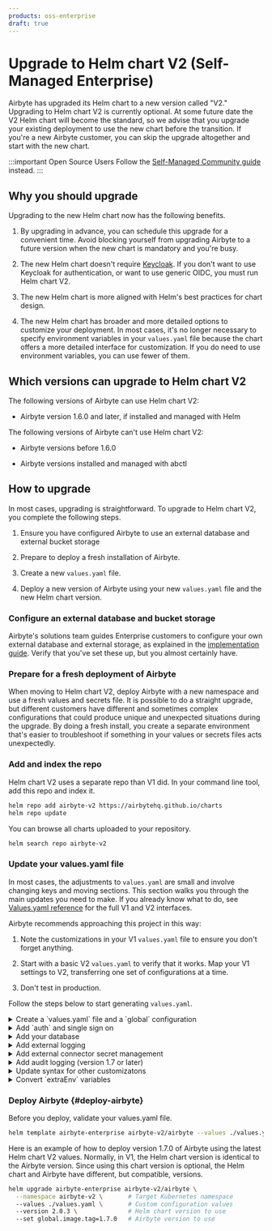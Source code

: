 ```yaml
---
products: oss-enterprise
draft: true
---
```



# Upgrade to Helm chart V2 (Self-Managed Enterprise)

Airbyte has upgraded its Helm chart to a new version called "V2." Upgrading to Helm chart V2 is currently optional. At some future date the V2 Helm chart will become the standard, so we advise that you upgrade your existing deployment to use the new chart before the transition. If you're a new Airbyte customer, you can skip the upgrade altogether and start with the new chart.

:::important Open Source Users
Follow the [Self-Managed Community guide](../deploying-airbyte/chart-v2-community) instead.
:::

## Why you should upgrade

Upgrading to the new Helm chart now has the following benefits.

1. By upgrading in advance, you can schedule this upgrade for a convenient time. Avoid blocking yourself from upgrading Airbyte to a future version when the new chart is mandatory and you're busy.

2. The new Helm chart doesn't require [Keycloak](https://www.keycloak.org/). If you don't want to use Keycloak for authentication, or want to use generic OIDC, you must run Helm chart V2.

3. The new Helm chart is more aligned with Helm's best practices for chart design.

4. The new Helm chart has broader and more detailed options to customize your deployment. In most cases, it's no longer necessary to specify environment variables in your `values.yaml` file because the chart offers a more detailed interface for customization. If you do need to use environment variables, you can use fewer of them.

## Which versions can upgrade to Helm chart V2

The following versions of Airbyte can use Helm chart V2:

- Airbyte version 1.6.0 and later, if installed and managed with Helm

The following versions of Airbyte can't use Helm chart V2:

- Airbyte versions before 1.6.0

- Airbyte versions installed and managed with abctl

## How to upgrade

In most cases, upgrading is straightforward. To upgrade to Helm chart V2, you complete the following steps.

1. Ensure you have configured Airbyte to use an external database and external bucket storage

2. Prepare to deploy a fresh installation of Airbyte.

3. Create a new `values.yaml` file.

4. Deploy a new version of Airbyte using your new `values.yaml` file and the new Helm chart version.

### Configure an external database and bucket storage

Airbyte's solutions team guides Enterprise customers to configure your own external database and external storage, as explained in the [implementation guide](implementation-guide). Verify that you've set these up, but you almost certainly have.

### Prepare for a fresh deployment of Airbyte

When moving to Helm chart V2, deploy Airbyte with a new namespace and use a fresh values and secrets file. It is possible to do a straight upgrade, but different customers have different and sometimes complex configurations that could produce unique and unexpected situations during the upgrade. By doing a fresh install, you create a separate environment that's easier to troubleshoot if something in your values or secrets files acts unexpectedly.

### Add and index the repo

Helm chart V2 uses a separate repo than V1 did. In your command line tool, add this repo and index it.

```bash
helm repo add airbyte-v2 https://airbytehq.github.io/charts
helm repo update
```

You can browse all charts uploaded to your repository.

```bash
helm search repo airbyte-v2
```

### Update your values.yaml file

In most cases, the adjustments to `values.yaml` are small and involve changing keys and moving sections. This section walks you through the main updates you need to make. If you already know what to do, see [Values.yaml reference](../deploying-airbyte/values) for the full V1 and V2 interfaces.

Airbyte recommends approaching this project in this way:

1. Note the customizations in your V1 `values.yaml` file to ensure you don't forget anything.

2. Start with a basic V2 `values.yaml` to verify that it works. Map your V1 settings to V2, transferring one set of configurations at a time.

3. Don't test in production.

Follow the steps below to start generating `values.yaml`.

<details>
<summary>
Create a `values.yaml` file and a `global` configuration
</summary>

Create a new `values.yaml` file on your machine. In that file, create your basic global configuration.

```yaml title="values.yaml"
global:
  edition: enterprise

  enterprise:
    secretName: "" # Secret name where an Airbyte license key is stored
    licenseKeySecretKey: "" # The key within `licenseKeySecretName` where the Airbyte license key is stored

  airbyteUrl: "" # The URL where Airbyte will be reached; This should match your Ingress host
```

Optional: [deploy Airbyte](#deploy-airbyte) before you add additional configurations. If there are issues with your deployment, troubleshooting them is easier before you integrate additional services.

</details>

<details>
<summary>
Add `auth` and single sign on
</summary>

You can implement single sign on (SSO) with OIDC or new generic OIDC. For more help, see [Single sign on (SSO)](../access-management/sso).

<Tabs>
<TabItem value="oidc" label="OIDC">

```yaml title="values.yaml"
global:
  auth:
    enabled: false # Set to false if you're using SSO
  
    # -- Admin user configuration
    instanceAdmin:
      firstName: ""
      lastName:  ""
      emailSecretKey: "" # The key within `emailSecretName` where the initial user's email is stored
      passwordSecretKey: "" # The key within `passwordSecretName` where the initial user's password is stored

    # -- SSO Identify Provider configuration; (requires Enterprise)
    identityProvider:
        secretName: "" # Secret name where the OIDC configuration is stored
        type: "oidc"
        oidc:
          # -- OIDC application domain
          domain: ""
          # -- OIDC application name
          appName: ""
          # -- The key within `clientIdSecretName` where the OIDC client id is stored
          clientIdSecretKey: ""
          # -- The key within `clientSecretSecretName` where the OIDC client secret is stored
          clientSecretSecretKey: ""
```

</TabItem>
<TabItem value="generic-oidc" label="Generic OIDC">

```yaml title="values.yaml"
global:
  auth:
    enabled: false # Set to false if you're using SSO
  
    # -- Admin user configuration
    instanceAdmin:
      firstName: ""
      lastName:  ""
      emailSecretKey: "" # The key within `emailSecretName` where the initial user's email is stored
      passwordSecretKey: "" # The key within `passwordSecretName` where the initial user's password is stored

    # -- SSO Identify Provider configuration; (requires Enterprise)
    identityProvider:
        secretName: "" # Secret name where the OIDC configuration is stored
        type: "generic-oidc"
        genericOidc:
          clientId: ""
          audience: ""
          issuer: ""
          endpoints:
            authorizationServerEndpoint: ""
            jwksEndpoint: ""
          fields:
            subject: sub
            email: email
            name: name
            issuer: iss
```

</TabItem>
</Tabs>

</details>

<details>
<summary>
Add your database
</summary>

Disable Airbyte's default Postgres database and add your own. The main difference in Helm chart V2 is the `global.database.database` key has changed to `global.database.name`.

```yaml title="values.yaml"
global: 
  database:
    # -- Secret name where database credentials are stored
    secretName: "" # e.g. "airbyte-config-secrets"
    # -- The database host
    host: ""
    # -- The database port
    port:
    # -- The database name - this key used to be "database" in Helm chart 1.0
    name: ""

    # Use EITHER user or userSecretKey, but not both
    # -- The database user
    user: ""
    # -- The key within `secretName` where the user is stored
    userSecretKey: "" # e.g. "database-user"

    # Use EITHER password or passwordSecretKey, but not both
    # -- The database password
    password: ""
    # -- The key within `secretName` where the password is stored
    passwordSecretKey: "" # e.g."database-password"

postgresql:
  enabled: false
```

</details>

<details>
<summary>
Add external logging
</summary>

```yaml title="values.yaml"
global:
  storage:
    secretName: ""
    type: minio # default storage is minio. Set to s3, gcs, or azure, according to what you use.

    bucket:
      log: airbyte-bucket
      auditLogging: airbyte-bucket # Version 1.7 or later, only if you're using audit logging
      state: airbyte-bucket
      workloadOutput: airbyte-bucket
      activityPayload: airbyte-bucket

    # Set ONE OF the following storage types, according to your specification above

    # S3
    s3:
      region: "" ## e.g. us-east-1
      authenticationType: credentials ## Use "credentials" or "instanceProfile"
      accessKeyId: ""
      secretAccessKey: ""

    # GCS
    gcs:
      projectId: <project-id>
      credentialsJson:  <base64-encoded>
      credentialsJsonPath: /secrets/gcs-log-creds/gcp.json

    # Azure
    azure:
      # one of the following: connectionString, connectionStringSecretKey
      connectionString: <azure storage connection string>
      connectionStringSecretKey: <secret coordinate containing an existing connection-string secret>
```

</details>

<details>
<summary>
Add external connector secret management
</summary>

```yaml
global:
  secretsManager:
    enabled: false
    type: "" # one of: VAULT, GOOGLE_SECRET_MANAGER, AWS_SECRET_MANAGER, AZURE_KEY_VAULT, TESTING_CONFIG_DB_TABLE
    secretName: "airbyte-config-secrets"

    # Set ONE OF the following groups of configurations, based on your configuration in global.secretsManager.type.

    awsSecretManager:
      region: <aws-region>
      authenticationType: credentials ## Use "credentials" or "instanceProfile"
      tags: ## Optional - You may add tags to new secrets created by Airbyte.
      - key: ## e.g. team
          value: ## e.g. deployments
        - key: business-unit
          value: engineering
      kms: ## Optional - ARN for KMS Decryption.

    # OR

    googleSecretManager:
      projectId: <project-id>
      credentialsSecretKey: gcp.json

    # OR

    azureKeyVault:
      tenantId: ""
      vaultUrl: ""
      clientId: ""
      clientIdSecretKey: ""
      clientSecret: ""
      clientSecretSecretKey: ""
      tags: ""

    # OR

    vault:
      address: ""
      prefix: ""
      authToken: ""
      authTokenSecretKey: ""
```

</details>

<details>
<summary>
Add audit logging (version 1.7 or later)
</summary>

If you're using version 1.7 or later, you can enable audit logging. Unlike Helm chart V1, it's no longer necessary to specify environment variables. For more help with audit logging, see [Audit logging](audit-logging).

```yaml title="values.yaml"
server:
  auditLogginEnabled: true

storage:
  bucket:
    auditLogging: your-audit-logging-bucket-name-here
```

</details>

<details>
<summary>
Update syntax for other customizatons
</summary>

If you have further customizations in your V1 values.yaml file, move those over to your new values.yaml file, and update key names where appropriate.

- Change hyphenated V1 keys keys to camel case in V2. For example, when copying over `workload-launcher`, change it to `workloadLauncher`.

- Some keys have different names. For example, `orchestrator` is `containerOrchestrator` in V2.

Here is the full list of changes.

<HelmSyntaxConversion/>

</details>

<details>
<summary>
Convert `extraEnv` variables
</summary>

In previous versions of your values.yaml file, you might have specified a number of environment variables through `extraEnv`. Many (but not all) of these variables have a dedicated interface in Helm chart V2. For example, look at the following configuration, which tells `workload-launcher` to run pods in the `jobs` node group.

```yaml title="values.yaml using Helm chart V1"
workload-launcher:
  nodeSelector:
    type: static
  ## Pods spun up by the workload launcher will run in the 'jobs' node group.
  extraEnv:
    - name: JOB_KUBE_NODE_SELECTORS
      value: type=jobs
    - name: SPEC_JOB_KUBE_NODE_SELECTORS
      value: type=jobs
    - name: CHECK_JOB_KUBE_NODE_SELECTORS
      value: type=jobs
    - name: DISCOVER_JOB_KUBE_NODE_SELECTORS
      value: type=jobs
```

You can specify these values directly without using environment variables, achieving the same effect.

```yaml title="values.yaml using Helm chart V2"
global:
  jobs:
    kube:
      nodeSelector:
        type: jobs
      scheduling:
        check:
          nodeSelectors:
            type: jobs
        discover:
          nodeSelectors:
            type: jobs
        spec:
          nodeSelectors:
            type: jobs

workloadLauncher:
  nodeSelector:
    type: static
```

<EnvironmentVarConversion/>

</details>

### Deploy Airbyte {#deploy-airbyte}

Before you deploy, validate your values.yaml file.

```bash
helm template airbyte-enterprise airbyte-v2/airbyte --values ./values.yaml --version 2.0.3 > /dev/null
```

Here is an example of how to deploy version 1.7.0 of Airbyte using the latest Helm chart V2 values. Normally, in V1, the Helm chart version is identical to the Airbyte version. Since using this chart version is optional, the Helm chart and Airbyte have different, but compatible, versions.

```bash
helm upgrade airbyte-enterprise airbyte-v2/airbyte \
  --namespace airbyte-v2 \       # Target Kubernetes namespace
  --values ./values.yaml \       # Custom configuration values
  --version 2.0.3 \              # Helm chart version to use
  --set global.image.tag=1.7.0   # Airbyte version to use
```

<!-- I am realizing the decoupling the chart from the platform may create weird scenarios where it's unclear which version/chart combination to use. -->
